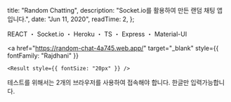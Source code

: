 
  title: "Random Chatting",
  description: "Socket.io를 활용하여 만든 랜덤 채팅 앱 입니다.",
  date: "Jun 11, 2020",
  readTime: 2,
};


<p style={{ textAlign: "center", fontFamily: "Rajdhani" }}>
  REACT ・ Socket.io ・ Heroku ・ TS ・ Express ・ Material-UI
</p>

<div
  style={{
    marginTop: "2.625rem",
    textAlign: "center",
    display: "flex",
    justifyContent: "center",
  }}
>
  <a
    href="https://github.com/o-henry/real-chat-socket"
    target="_blank"
    style={{ fontFamily: "Rajdhani" }}
  >
    <Github style={{ fontSize: "20px" }} />
  </a>

  <div style={{ width: "15px" }} />
  
  <a
    href="https://random-chat-4a745.web.app/"
    target="_blank"
    style={{ fontFamily: "Rajdhani" }}
  >
    <Result style={{ fontSize: "20px" }} />
  </a>
</div>

<div
  style={{
    paddingTop: "2rem",
    fontFamily: "seoulNamsanL",
    fontSize: "0.8rem",
    fontWeight: "200",
    textAlign: "center",
  }}
>
  테스트를 위해서는 2개의 브라우저를 사용하여 접속해야 합니다. 한글만
  입력가능합니다.
</div>
